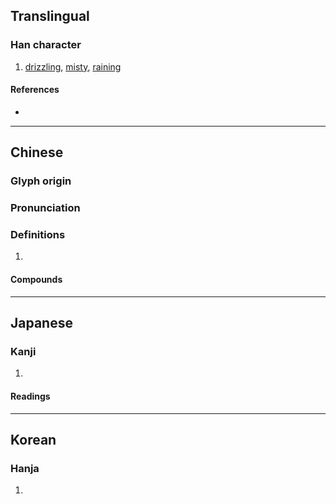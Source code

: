 {{also|蒙}}
{{character info/new}}
==Translingual==

===Han character===
{{Han char|rn=85|rad=水|as=14|sn=17|four=34132|canj=ETBO|ids=⿰氵蒙}}

# [[drizzle|drizzling]], [[misty]], [[rain]]ing

====References====
* {{Han ref|kx=0655.300|dkj=18491|dj=1066.040|hdz=31753.010|uh=6FDB|ud=28635|bh=C0DB|bd=49371}}

----

==Chinese==
{{zh-forms|s=蒙|alt=靀}}

===Glyph origin===
{{Han etym}}

===Pronunciation===
{{zh-pron
|m=méng
|c=mung4
|md=móng
|mn=bông
|mc=y
|oc=y
|cat=
}}

===Definitions===
{{zh-hanzi}}

# {{rfdef|zh}}

====Compounds====
{{zh-der|冥濛|凌濛初|涳濛|淡濛濛|溟濛|澒濛|濛昧|濛昧不清|濛汜|濛濛|濛濛細雨|濛鬆雨|濛鴻|灰濛濛|空濛|迷濛}}

----

==Japanese==

===Kanji===
{{ja-kanji|grade=9|rs=水14}}

# {{defn|lang=ja|sort=水14}}

====Readings====
{{ja-readings
|goon=む
|kanon=ぼう
|kanyoon=もう
|kun=うすぐら-い, くら-い, こさめ-
}}

----

==Korean==

===Hanja===
{{ko-hanja|hangeul=몽|eumhun=|rv=mong|mr=mong|y=mong}}

# {{defn|lang=ko|sort=水14}}